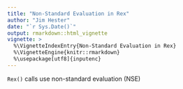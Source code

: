 ```yaml
---
title: "Non-Standard Evaluation in Rex"
author: "Jim Hester"
date: "`r Sys.Date()`"
output: rmarkdown::html_vignette
vignette: >
  %\VignetteIndexEntry{Non-Standard Evaluation in Rex}
  %\VignetteEngine{knitr::rmarkdown}
  %\usepackage[utf8]{inputenc}
---
```


`Rex()` calls use non-standard evaluation (NSE)
